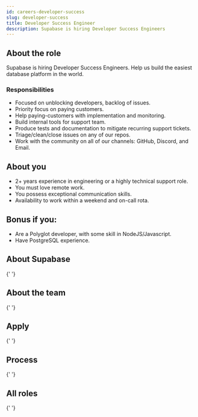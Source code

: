 ```yaml
---
id: careers-developer-success
slug: developer-success
title: Developer Success Engineer
description: Supabase is hiring Developer Success Engineers
---
```




## About the role

Supabase is hiring Developer Success Engineers. Help us build the easiest database platform in the world.

### Responsibilities

- Focused on unblocking developers, backlog of issues.
- Priority focus on paying customers.
- Help paying-customers with implementation and monitoring.
- Build internal tools for support team.
- Produce tests and documentation to mitigate recurring support tickets.
- Triage/clean/close issues on any of our repos.
- Work with the community on all of our channels: GitHub, Discord, and Email.

## About you 

- 2+ years experience in engineering or a highly technical support role.
- You must love remote work.
- You possess exceptional communication skills.
- Availability to work within a weekend and on-call rota.


## Bonus if you:

- Are a Polyglot developer, with some skill in NodeJS/Javascript.
- Have PostgreSQL experience.


## About Supabase

<About />{' '}

## About the team

<Team />{' '}

## Apply

<Apply />{' '}

## Process

<Process />{' '}

## All roles

<Roles />{' '}
